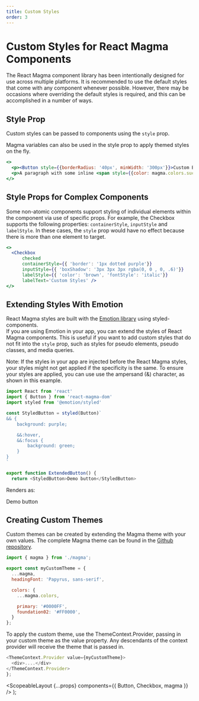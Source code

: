```yaml
---
title: Custom Styles
order: 3
---
```



# Custom Styles for React Magma Components

The React Magma component library has been intentionally designed for use across multiple platforms.
It is recommended to use the default styles that come with any component whenever possible.
However, there may be occasions where overriding the default styles is required, and this can be accomplished in a number of ways.

## Style Prop

Custom styles can be passed to components using the `style` prop.

Magma variables can also be used in the style prop to apply themed styles on the fly.

```.jsx
<>
  <p><Button style={{borderRadius: '40px', minWidth: '300px'}}>Custom Button</Button></p>
  <p>A paragraph with some inline <span style={{color: magma.colors.success, fontWeight: 'bold'}}>success</span> styles.</p>
</>
```

## Style Props for Complex Components

Some non-atomic components support styling of individual elements within the component via use of specific props.
For example, the <Link to="/api/checkbox">Checkbox</Link> supports the following properties: `containerStyle`, `inputStyle`
and `labelStyle`. In these cases, the `style` prop would have no effect because there is more than one element to target.

```.jsx
<>
  <Checkbox
      checked
      containerStyle={{ 'border': '1px dotted purple'}}
      inputStyle={{ 'boxShadow': '3px 3px 3px rgba(0, 0 , 0, .6)'}}
      labelStyle={{ 'color': 'brown', 'fontStyle': 'italic'}}
      labelText='Custom Styles' />
</>
```

## Extending Styles With Emotion

React Magma styles are built with the [Emotion library](https://emotion.sh/docs/styled) using styled-components.  
If you are using Emotion in your app, you can extend the styles of React Magma components. This is useful if you want to add custom styles that do not fit into the `style` prop, such as styles for pseudo elements, pseudo classes, and media queries.

Note: If the styles in your app are injected before the React Magma styles, your styles might not get applied if the specificity is the same.
To ensure your styles are applied, you can use use the ampersand (&) character, as shown in this example.

```.js
import React from 'react'
import { Button } from 'react-magma-dom'
import styled from '@emotion/styled'

const StyledButton = styled(Button)`
&& {
    background: purple;

    &&:hover,
    &&:focus {
        background: green;
    }
}
`

export function ExtendedButton() {
  return <StyledButton>Demo button</StyledButton>
```

Renders as:

<ExtendedButton>Demo button</ExtendedButton>

## Creating Custom Themes

Custom themes can be created by extending the Magma theme with your own values.
The complete Magma theme can be found in the [Github repository](https://github.com/cengage/react-magma/blob/acc469c1499da986248c312009951a9d74ed8f16/packages/react-magma-dom/src/theme/magma.ts).

```.js
import { magma } from './magma';

export const myCustomTheme = {
  ...magma,
  headingFont: 'Papyrus, sans-serif',

  colors: {
    ...magma.colors,

    primary: '#0000FF',
    foundation02: '#FF0000',
  }
};
```

To apply the custom theme, use the <Link to="/api/theme/">ThemeContext.Provider</Link>, passing in your custom theme as the value property.
Any descendants of the context provider will receive the theme that is passed in.

```.js
<ThemeContext.Provider value={myCustomTheme}>
  <div>....</div>
</ThemeContext.Provider>
};
```

  <ScopeableLayout {...props} components={{ Button, Checkbox, magma }} />
);

